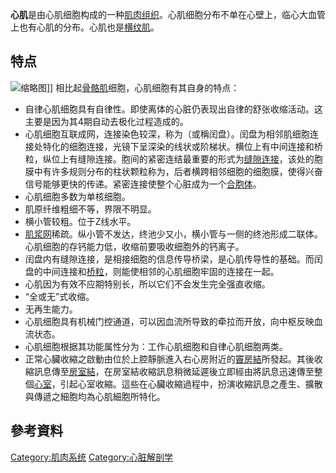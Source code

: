 {{Unreferenced|time=2021-02-25T12:31:40+00:00}}
'''心肌'''是由心肌细胞构成的一种[[肌肉组织|肌肉组织]]。心肌细胞分布不单在心壁上，临心大血管上也有心肌的分布。心肌也是[[横纹肌|横纹肌]]。
{{Infobox anatomy
| Name        = 心肌
| Latin       = Textus muscularis striatus cardiacus
| GraySubject =
| GrayPage    =
| Image       = Glanzstreifen.jpg
| Caption     = 心肌
| System      =
| MeshName    =
| MeshNumber  =
| DorlandsPre =
| DorlandsSuf =
}}

== 特点 ==
[[File:414c_Cardiacmuscle.jpg|缩略图]]]]
相比起[[骨骼肌|骨骼肌]]细胞，心肌细胞有其自身的特点：
* 自律心肌细胞具有自律性。即使离体的心脏仍表现出自律的舒张收缩活动。这主要是因为其4期自动去极化过程造成的。
* 心肌细胞互联成网，连接染色较深，称为{{le|間盤|Intercalated disc}}（或稱闰盘）。闰盘为相邻肌细胞连接处特化的细胞连接，光镜下呈深染的线状或阶梯状。横位上有中间连接和桥粒，纵位上有缝隙连接。胞间的紧密连结最重要的形式为[[缝隙连接|缝隙连接]]，该处的胞膜中有许多规则分布的柱状颗粒称为{{le|连接子|Connexon}}，后者横跨相邻细胞的细胞膜，使得兴奋信号能够更快的传递。紧密连接使整个心脏成为一个[[合胞体|合胞体]]。
* 心肌细胞多数为单核细胞。
* 肌原纤维粗细不等，界限不明显。
* 横小管较粗。位于Z线水平。
* [[肌浆网|肌浆网]]稀疏。纵小管不发达，终池少又小，横小管与一侧的终池形成二联体。心肌细胞的存钙能力低，收缩前要吸收细胞外的钙离子。
* 闰盘内有缝隙连接，是相接细胞的信息传导桥梁，是心肌传导性的基础。而闰盘的中间连接和[[桥粒|桥粒]]，则能使相邻的心肌细胞牢固的连接在一起。
* 心肌因为有效不应期特别长，所以它们不会发生完全强直收缩。
* “全或无”式收缩。
* 无再生能力。
* 心肌细胞具有机械门控通道，可以因血流所导致的牵拉而开放，向中枢反映血流状态。
* 心肌细胞根据其功能属性分为：工作心肌细胞和自律心肌细胞两类。
* 正常心臟收縮之啟動由位於上腔靜脈進入右心房附近的[[竇房結|竇房結]]所發起。其後收縮訊息傳至[[房室結|房室結]]，在房室結收縮訊息稍微延遲後立即經由{{le|房室束|Bundle of His}}將訊息迅速傳至整個[[心室|心室]]，引起心室收縮。這些在心臟收縮過程中，扮演收縮訊息之產生、擴散與傳遞之細胞均為心肌細胞所特化。

== 參考資料 ==

{{肌肉組織}}
{{肌肉系统}}

[[Category:肌肉系统|Category:肌肉系统]]
[[Category:心脏解剖学|Category:心脏解剖学]]